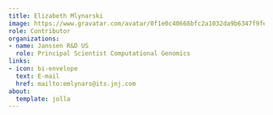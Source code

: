 ```yaml
---
title: Elizabeth Mlynarski
image: https://www.gravatar.com/avatar/0f1e0c40668bfc2a1032da9b6347f9fe
role: Contributor
organizations:
- name: Janssen R&D US
  role: Principal Scientist Computational Genomics
links:
- icon: bi-envelope
  text: E-mail
  href: mailto:emlynars@its.jnj.com
about:
  template: jolla
---
```


